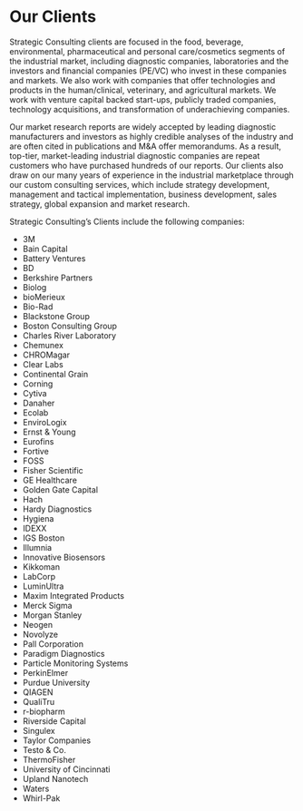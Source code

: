 # Our Clients

Strategic Consulting clients are focused in the food, beverage, environmental, pharmaceutical and personal care/cosmetics segments of the industrial market, including diagnostic companies, laboratories and the investors and financial companies (PE/VC) who invest in these companies and markets.  We also work with companies that offer technologies and products in the human/clinical, veterinary, and agricultural markets. We work with venture capital backed start-ups, publicly traded companies, technology acquisitions, and transformation of underachieving companies.

Our market research reports are widely accepted by leading diagnostic manufacturers and investors as highly credible analyses of the industry and are often cited in publications and M&A offer memorandums.  As a result, top-tier, market-leading industrial diagnostic companies are repeat customers who have purchased hundreds of our reports. Our clients also draw on our many years of experience in the industrial marketplace through our custom consulting services, which include strategy development, management and tactical implementation, business development, sales strategy,  global expansion and market research.

Strategic Consulting’s Clients include the following companies:

- 3M
- Bain Capital
- Battery Ventures
- BD
- Berkshire Partners
- Biolog
- bioMerieux
- Bio-Rad
- Blackstone Group
- Boston Consulting Group
- Charles River Laboratory
- Chemunex
- CHROMagar
- Clear Labs
- Continental Grain
- Corning
- Cytiva
- Danaher
- Ecolab
- EnviroLogix
- Ernst & Young
- Eurofins
- Fortive
- FOSS
- Fisher Scientific
- GE Healthcare
- Golden Gate Capital
- Hach
- Hardy Diagnostics
- Hygiena
- IDEXX
- IGS Boston
- Illumnia
- Innovative Biosensors
- Kikkoman
- LabCorp
- LuminUltra
- Maxim Integrated Products
- Merck Sigma
- Morgan Stanley
- Neogen
- Novolyze
- Pall Corporation
- Paradigm Diagnostics
- Particle Monitoring Systems
- PerkinElmer
- Purdue University
- QIAGEN
- QualiTru
- r-biopharm
- Riverside Capital
- Singulex
- Taylor Companies
- Testo & Co.
- ThermoFisher
- University of Cincinnati
- Upland Nanotech
- Waters
- Whirl-Pak